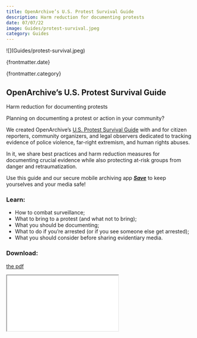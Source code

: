 ```yaml
---
title: OpenArchive’s U.S. Protest Survival Guide
description: Harm reduction for documenting protests
date: 07/07/22
image: Guides/protest-survival.jpeg
category: Guides
---
```



<ArticleHeaderSection>
![](Guides/protest-survival.jpeg)

{frontmatter.date}

{frontmatter.category}

## OpenArchive’s U.S. Protest Survival Guide

Harm reduction for documenting protests

</ArticleHeaderSection>

<ContentSection>

Planning on documenting a protest or action in your community?

We created OpenArchive’s [U.S. Protest Survival Guide](https://www.open-archive.org/pdf/protest-survival-guide.pdf) with and for citizen reporters, community organizers, and legal observers dedicated to tracking evidence of police violence, far-right extremism, and human rights abuses. 

In it, we share best practices and harm reduction measures for documenting crucial evidence while also protecting at-risk groups from danger and retraumatization.

Use this guide and our secure mobile archiving app [***Save***](https://open-archive.org/save) to keep yourselves and your media safe!

### Learn:

- How to combat surveillance;
- What to bring to a protest (and what not to bring);
- What you should be documenting;
- What to do if you’re arrested (or if you see someone else get arrested);
- What you should consider before sharing evidentiary media.

### Download:

[the pdf](https://www.open-archive.org/pdf/protest-survival-guide.pdf)

<iframe
  src="/pdf/protest-survival-guide.pdf"
  style={{width: "100%", height: "768px"}}
></iframe>
</ContentSection>
